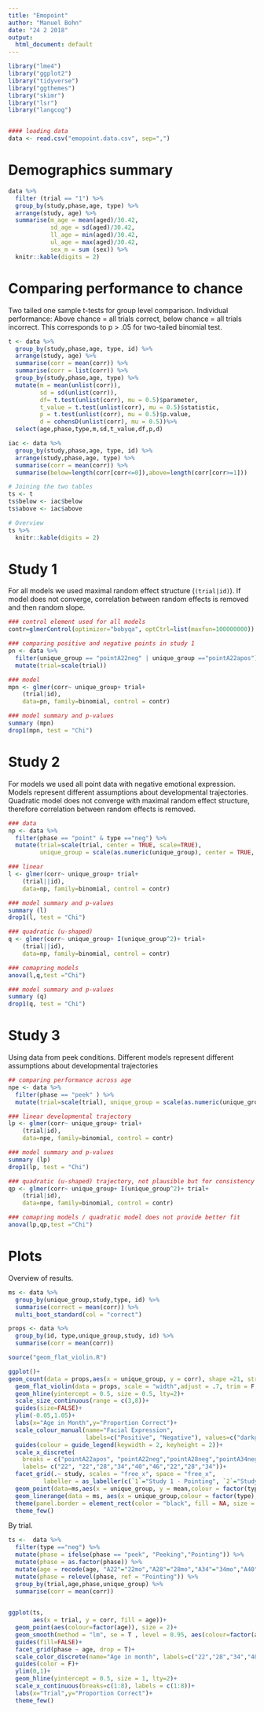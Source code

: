 ```yaml
---
title: "Emopoint"
author: "Manuel Bohn"
date: "24 2 2018"
output:
  html_document: default
---
```


```r
library("lme4")
library("ggplot2")
library("tidyverse")
library("ggthemes")
library("skimr")
library("lsr")
library("langcog")


#### loading data
data <- read.csv("emopoint.data.csv", sep=",")
```
# Demographics summary
```r
data %>%
  filter (trial == "1") %>%
  group_by(study,phase,age, type) %>%
  arrange(study, age) %>%
  summarise(m_age = mean(aged)/30.42,
            sd_age = sd(aged)/30.42,
            ll_age = min(aged)/30.42,
            ul_age = max(aged)/30.42,
            sex_m = sum (sex)) %>%
  knitr::kable(digits = 2)
```

# Comparing performance to chance

Two tailed one sample t-tests for group level comparison. 
Individual performance: Above chance = all trials correct, below chance = all trials incorrect. This corresponds to p > .05 for two-tailed binomial test.
```r
t <- data %>%
  group_by(study,phase,age, type, id) %>%
  arrange(study, age) %>%
  summarise(corr = mean(corr)) %>%
  summarise(corr = list(corr)) %>%
  group_by(study,phase,age, type) %>%
  mutate(m = mean(unlist(corr)),
         sd = sd(unlist(corr)),
         df= t.test(unlist(corr), mu = 0.5)$parameter,
         t_value = t.test(unlist(corr), mu = 0.5)$statistic,
         p = t.test(unlist(corr), mu = 0.5)$p.value,
         d = cohensD(unlist(corr), mu = 0.5))%>%
  select(age,phase,type,m,sd,t_value,df,p,d) 

iac <- data %>%
  group_by(study,phase,age, type, id) %>%
  arrange(study,phase,age, type) %>%
  summarise(corr = mean(corr)) %>%
  summarise(below=length(corr[corr<=0]),above=length(corr[corr>=1]))

# Joining the two tables
ts <- t
ts$below <- iac$below
ts$above <- iac$above

# Overview
ts %>%
  knitr::kable(digits = 2)

```

# Study 1

For all models we used maximal random effect structure (`(trial|id)`). If model does not converge, correlation between random effects is removed and then random slope.

```r
### control element used for all models
contr=glmerControl(optimizer="bobyqa", optCtrl=list(maxfun=100000000))

### comparing positive and negative points in study 1
pn <- data %>%
  filter(unique_group == "pointA22neg" | unique_group =="pointA22apos") %>%
  mutate(trial=scale(trial))

### model
mpn <- glmer(corr~ unique_group+ trial+
	(trial|id),
	data=pn, family=binomial, control = contr)

### model summary and p-values
summary (mpn)
drop1(mpn, test = "Chi")

```

# Study 2

For models we used all point data with negative emotional expression. Models represent different assumptions about developmental trajectories.
Quadratic model does not converge with maximal random effect structure, therefore correlation between random effects is removed.
```r
### data
np <- data %>%
  filter(phase == "point" & type =="neg") %>%
  mutate(trial=scale(trial, center = TRUE, scale=TRUE), 
         unique_group = scale(as.numeric(unique_group), center = TRUE, scale=TRUE))

### linear
l <- glmer(corr~ unique_group+ trial+
	(trial||id),
	data=np, family=binomial, control = contr)

### model summary and p-values
summary (l)
drop1(l, test = "Chi")

### quadratic (u-shaped)
q <- glmer(corr~ unique_group+ I(unique_group^2)+ trial+
	(trial||id),
	data=np, family=binomial, control = contr)

### comapring models 
anova(l,q,test ="Chi")

### model summary and p-values
summary (q)
drop1(q, test = "Chi")

```

# Study 3

Using data from peek conditions. Different models represent different assumptions about developmental trajectories
```r
## comparing performance across age
npe <- data %>%
  filter(phase == "peek" ) %>%
  mutate(trial=scale(trial), unique_group = scale(as.numeric(unique_group)))

### linear developmental trajectory
lp <- glmer(corr~ unique_group+ trial+
	(trial|id),
	data=npe, family=binomial, control = contr)

### model summary and p-values
summary (lp)
drop1(lp, test = "Chi")

### quadratic (u-shaped) trajectory, not plausible but for consistency sake
qp <- glmer(corr~ unique_group+ I(unique_group^2)+ trial+
	(trial|id),
	data=npe, family=binomial, control = contr)

### comapring models / quadratic model does not provide better fit
anova(lp,qp,test ="Chi")


```

# Plots

Overview of results.
```r
ms <- data %>%
  group_by(unique_group,study,type, id) %>%
  summarise(correct = mean(corr)) %>%
  multi_boot_standard(col = "correct")

props <- data %>%
  group_by(id, type,unique_group,study, id) %>%
  summarise(corr = mean(corr))

source("geom_flat_violin.R")

ggplot()+
geom_count(data = props,aes(x = unique_group, y = corr), shape =21, stroke = .8, alpha = .8, position = position_nudge(-0.2))+
  geom_flat_violin(data = props, scale = "width",adjust = .7, trim = F, aes(x = unique_group, y = corr),position = position_nudge(0))+
  geom_hline(yintercept = 0.5, size = 0.5, lty=2)+
  scale_size_continuous(range = c(3,8))+
  guides(size=FALSE)+
  ylim(-0.05,1.05)+
  labs(x="Age in Month",y="Proportion Correct")+
  scale_colour_manual(name="Facial Expression",
                      labels=c("Positive", "Negative"), values=c("darkgreen", "firebrick"))+
  guides(colour = guide_legend(keywidth = 2, keyheight = 2))+
  scale_x_discrete(
    breaks = c("pointA22apos", "pointA22neg","pointA28neg","pointA34neg","pointA40neg","pointA46neg","peekA22neg","peekA28neg","peekA34neg"),
    labels= c("22", "22","28","34","40","46","22","28","34"))+
  facet_grid(.~ study, scales = "free_x", space = "free_x",
          labeller = as_labeller(c(`1`="Study 1 - Pointing", `2`="Study 2 - Pointing", `3`="Study 3 - Peeking")))+
  geom_point(data=ms,aes(x = unique_group, y = mean,colour = factor(type)), size = 4, stat="identity",position = position_nudge(-0.2)) + 
  geom_linerange(data = ms, aes(x = unique_group,colour = factor(type),y = mean, ymin = ci_lower, ymax = ci_upper), position = position_nudge(-0.2), size = 1.1) +
  theme(panel.border = element_rect(color = "black", fill = NA, size = 1))+
  theme_few()
```

By trial.

```r
ts <-  data %>%
  filter(type =="neg") %>%
  mutate(phase = ifelse(phase == "peek", "Peeking","Pointing")) %>%
  mutate(phase = as.factor(phase)) %>%
  mutate(age = recode(age, "A22"="22mo","A28"="28mo","A34"="34mo","A40"="40mo","A46"="46mo")) %>%
  mutate(phase = relevel(phase, ref = "Pointing")) %>%
  group_by(trial,age,phase,unique_group) %>%
  summarise(corr = mean(corr))
  

ggplot(ts, 
       aes(x = trial, y = corr, fill = age))+
  geom_point(aes(colour=factor(age)), size = 2)+
  geom_smooth(method = "lm", se = T , level = 0.95, aes(colour=factor(age)))+
  guides(fill=FALSE)+
  facet_grid(phase ~ age, drop = T)+
  scale_color_discrete(name="Age in month", labels=c("22","28","34","40","46"))+
  guides(color = F)+
  ylim(0,1)+
  geom_hline(yintercept = 0.5, size = 1, lty=2)+
  scale_x_continuous(breaks=c(1:8), labels = c(1:8))+
  labs(x="Trial",y="Proportion Correct")+
  theme_few()

```


